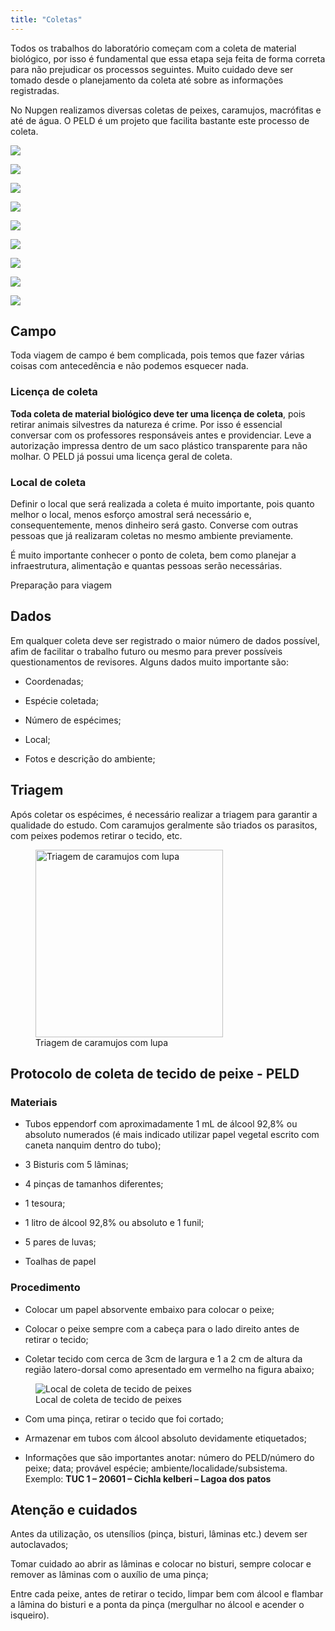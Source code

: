 ```yaml
---
title: "Coletas"
---
```


Todos os trabalhos do laboratório começam com a coleta de material biológico, por isso é fundamental que essa etapa seja feita de forma correta para não prejudicar os processos seguintes. Muito cuidado deve ser tomado desde o planejamento da coleta até sobre as informações registradas.

No Nupgen realizamos diversas coletas de peixes, caramujos, macrófitas e até de água. O PELD é um projeto que facilita bastante este processo de coleta.

::: {layout-ncol=3}
![](figures/coletas/bruno_agua.jpg)

![](figures/coletas/peld.jpg)

![](figures/coletas/laura_coleta.jpeg)

![](figures/coletas/parque_do_inga.jpg)

![](figures/coletas/caramujos.jpeg)

![](figures/coletas/coleta_caramujo2.jpeg)

![](figures/coletas/coleta_caramujo3.jpeg)

![](figures/coletas/bruno_tecido.jpg)

![](figures/coletas/mayara_caramujo.jpeg)

:::

## Campo

Toda viagem de campo é bem complicada, pois temos que fazer várias coisas com antecedência e não podemos esquecer nada.

### Licença de coleta

**Toda coleta de material biológico deve ter uma licença de coleta**, pois retirar animais silvestres da natureza é crime. Por isso é essencial conversar com os professores responsáveis antes e providenciar. Leve a autorização impressa dentro de um saco plástico transparente para não molhar. O PELD já possui uma licença geral de coleta.

### Local de coleta

Definir o local que será realizada a coleta é muito importante, pois quanto melhor o local, menos esforço amostral será necessário e, consequentemente, menos dinheiro será gasto. Converse com outras pessoas que já realizaram coletas no mesmo ambiente previamente.

É muito importante conhecer o ponto de coleta, bem como planejar a infraestrutura, alimentação e quantas pessoas serão necessárias.

Preparação para viagem

## Dados

Em qualquer coleta deve ser registrado o maior número de dados possível, afim de facilitar o trabalho futuro ou mesmo para prever possíveis questionamentos de revisores. Alguns dados muito importante são:

-   Coordenadas;

-   Espécie coletada;

-   Número de espécimes;

-   Local;

-   Fotos e descrição do ambiente;

## Triagem

Após coletar os espécimes, é necessário realizar a triagem para garantir a qualidade do estudo. Com caramujos geralmente são triados os parasitos, com peixes podemos retirar o tecido, etc.

![Triagem de caramujos com lupa](figures/coletas/lupa.jpeg){fig-align="center" height="300"}

## Protocolo de coleta de tecido de peixe - PELD

### Materiais

-   Tubos eppendorf com aproximadamente 1 mL de álcool 92,8% ou absoluto numerados (é mais indicado utilizar papel vegetal escrito com caneta nanquim dentro do tubo);

-   3 Bisturis com 5 lâminas;

-   4 pinças de tamanhos diferentes;

-   1 tesoura;

-   1 litro de álcool 92,8% ou absoluto e 1 funil;

-   5 pares de luvas;

-   Toalhas de papel

### Procedimento

-   Colocar um papel absorvente embaixo para colocar o peixe;

-   Colocar o peixe sempre com a cabeça para o lado direito antes de retirar o tecido;

-   Coletar tecido com cerca de 3cm de largura e 1 a 2 cm de altura da região latero-dorsal como apresentado em vermelho na figura abaixo;

![Local de coleta de tecido de peixes](figures/coletas/peixe_coleta.png)

-   Com uma pinça, retirar o tecido que foi cortado;

-   Armazenar em tubos com álcool absoluto devidamente etiquetados;

-   Informações que são importantes anotar: número do PELD/número do peixe; data; provável espécie; ambiente/localidade/subsistema. Exemplo: **TUC 1 -- 20601 -- Cichla kelberi -- Lagoa dos patos**

::: callout-caution
## Atenção e cuidados

Antes da utilização, os utensílios (pinça, bisturi, lâminas etc.) devem ser autoclavados;

Tomar cuidado ao abrir as lâminas e colocar no bisturi, sempre colocar e remover as lâminas com o auxílio de uma pinça;

Entre cada peixe, antes de retirar o tecido, limpar bem com álcool e flambar a lâmina do bisturi e a ponta da pinça (mergulhar no álcool e acender o isqueiro).
:::
